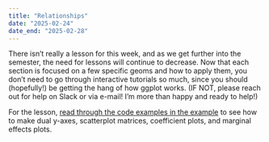 ```yaml
---
title: "Relationships"
date: "2025-02-24"
date_end: "2025-02-28"
---
```


There isn't really a lesson for this week, and as we get further into the semester, the need for lessons will continue to decrease. Now that each section is focused on a few specific geoms and how to apply them, you don't need to go through interactive tutorials so much, since you should (hopefully!) be getting the hang of how ggplot works. (IF NOT, please reach out for help on Slack or via e-mail! I'm more than happy and ready to help!)

For the lesson, [read through the code examples in the example](/example/07-example.qmd) to see how to make dual y-axes, scatterplot matrices, coefficient plots, and marginal effects plots.
